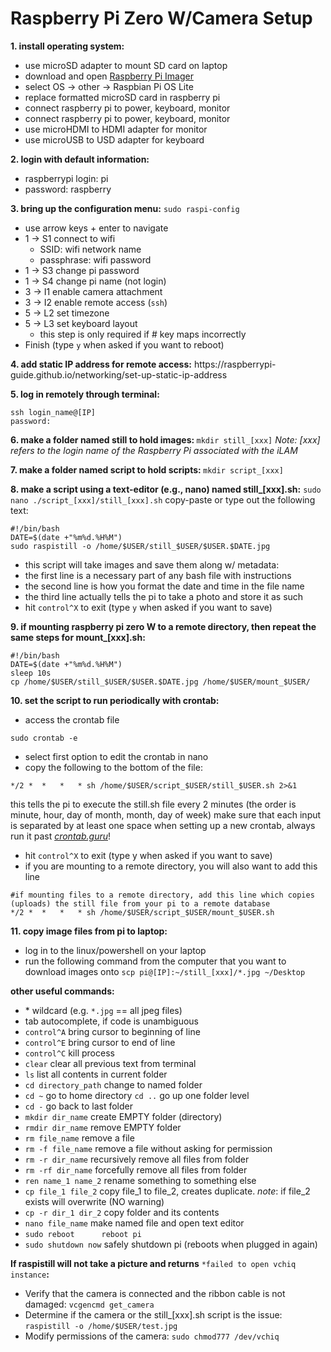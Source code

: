 # Raspberry Pi Zero W/Camera Setup

**1. install operating system:**

  - use microSD adapter to mount SD card on laptop
  - download and open [Raspberry Pi Imager](https://www.raspberrypi.com/software/)
  - select OS → other → Raspbian Pi OS Lite
  - replace formatted microSD card in raspberry pi
  - connect raspberry pi to power, keyboard, monitor
  - connect raspberry pi to power, keyboard, monitor
  - use microHDMI to HDMI adapter for monitor
  - use microUSB to USD adapter for keyboard

**2. login with default information:**

  - raspberrypi login: pi
  - password: raspberry   

**3. bring up the configuration menu:** ```sudo raspi-config```

  - use arrow keys + enter to navigate
  - 1 → S1  connect to wifi  
    - SSID: wifi network name
    - passphrase: wifi password
  - 1 → S3  change pi password
  - 1 → S4  change pi name (not login)
  - 3 → I1  enable camera attachment
  - 3 → I2  enable remote access (```ssh```)
  - 5 → L2  set timezone
  - 5 → L3  set keyboard layout 
    - this step is only required if # key maps incorrectly
  - Finish (type ```y``` when asked if you want to reboot)

**4. add static IP address for remote access:**
  https://raspberrypi-guide.github.io/networking/set-up-static-ip-address

**5. log in remotely through terminal:**

```
ssh login_name@[IP]
password:
```
  
**6. make a folder named still to hold images: **
```mkdir still_[xxx]```
*Note: [xxx] refers to the login name of the Raspberry Pi associated with the iLAM*

**7. make a folder named script to hold scripts: **
```mkdir script_[xxx]``` 
  
**8. make a script using a text-editor (e.g., nano) named still_[xxx].sh:**
  ```sudo nano ./script_[xxx]/still_[xxx].sh```
copy-paste or type out the following text:  
```
#!/bin/bash
DATE=$(date +"%m%d.%H%M")
sudo raspistill -o /home/$USER/still_$USER/$USER.$DATE.jpg
```
 - this script will take images and save them along w/ metadata: 
  - the first line is a necessary part of any bash file with instructions  
  - the second line is how you format the date and time in the file name  
  - the third line actually tells the pi to take a photo and store it as such  
  - hit ```control^X``` to exit (type ```y``` when asked if you want to save)

**9. if mounting raspberry pi zero W to a remote directory, then repeat the same steps for mount_[xxx].sh:**
```
#!/bin/bash
DATE=$(date +"%m%d.%H%M")
sleep 10s
cp /home/$USER/still_$USER/$USER.$DATE.jpg /home/$USER/mount_$USER/
```

**10. set the script to run periodically with crontab:**

  - access the crontab file
```
sudo crontab -e
```

  - select first option to edit the crontab in nano
  - copy the following to the bottom of the file:
```
*/2 *  *   *   * sh /home/$USER/script_$USER/still_$USER.sh 2>&1
```
  this tells the pi to execute the still.sh file every 2 minutes 
  (the order is minute, hour, day of month, month, day of week)
  make sure that each input is separated by at least one space 
  when setting up a new crontab, always run it past [*crontab.guru*](https://crontab.guru/)!
  
  - hit ```control^X``` to exit (type y when asked if you want to save)
  - if you are mounting to a remote directory, you will also want to add this line
```
#if mounting files to a remote directory, add this line which copies (uploads) the still file from your pi to a remote database
*/2 *  *   *   * sh /home/$USER/script_$USER/mount_$USER.sh 
```

**11. copy image files from pi to laptop:**

  - log in to the linux/powershell on your laptop
  - run the following command from the computer that you want to download images onto
  ```scp pi@[IP]:~/still_[xxx]/*.jpg ~/Desktop```

**other useful commands:**

  - \*				wildcard (e.g. `*.jpg` == all jpeg files)
  - tab 			autocomplete, if code is unambiguous
  - ```control^A``` 		bring cursor to beginning of line
  - ```control^E```		bring cursor to end of line
  - ```control^C```		kill process
  - ```clear``` 			clear all previous text from terminal
  - ```ls```  			list all contents in current folder
  - ```cd directory_path```  	change to named folder
  - ```cd ~```			go to home directory
```cd ..``` 			go up one folder level
  - ```cd -```  			go back to last folder
  - ```mkdir dir_name```  	create EMPTY folder (directory)
  - ```rmdir dir_name```  	remove EMPTY folder
  - ```rm file_name```  		remove a file
  - ```rm -f file_name```  	remove a file without asking for permission
  - ```rm -r dir_name```  	recursively remove all files from folder
  - ```rm -rf dir_name```  	forcefully remove all files from folder
  - ```ren name_1 name_2``` 	rename something to something else
  - ```cp file_1 file_2```  	copy file_1 to file_2, creates duplicate. *note*: if file_2 exists will overwrite (NO warning)
  - ```cp -r dir_1 dir_2``` 	copy folder and its contents
  - ```nano file_name```  	make named file and open text editor
  - ```sudo reboot		reboot pi``` 
  - ```sudo shutdown now```	safely shutdown pi (reboots when plugged in again)

**If raspistill will not take a picture and returns** ```*failed to open vchiq instance```**:**
  
  - Verify that the camera is connected and the ribbon cable is not damaged:
  ```vcgencmd get_camera```
- Determine if the camera or the still_[xxx].sh script is the issue:
  ```raspistill -o /home/$USER/test.jpg```
- Modify permissions of the camera:
  ```sudo chmod777 /dev/vchiq```

